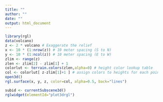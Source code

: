 ```yaml
---
title: ""
author: ""
date: ""
output: html_document
---
```



```r
library(rgl)
data(volcano)
z <- 2 * volcano # Exaggerate the relief
x <- 10 * (1:nrow(z)) # 10 meter spacing (S to N)
y <- 10 * (1:ncol(z)) # 10 meter spacing (E to W)
zlim <- range(z)
zlen <- zlim[2] - zlim[1] + 1
colorlut <- terrain.colors(zlen,alpha=0) # height color lookup table
col <- colorlut[ z-zlim[1]+1 ] # assign colors to heights for each point
open3d()
rgl.surface(x, y, z, color=col, alpha=0.5, back="lines")

subid <- currentSubscene3d()
rglwidget(elementId="plot3drgl")
```
